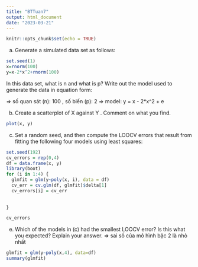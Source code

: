 ```yaml
---
title: "BTTuan7"
output: html_document
date: "2023-03-21"
---
```


```r
knitr::opts_chunk$set(echo = TRUE)
```
(a) Generate a simulated data set as follows:
```r
set.seed(1)
x=rnorm(100)
y=x-2*x^2+rnorm(100)


```
In this data set, what is n and what is p? Write out the model
used to generate the data in equation form:

=> số quan sát (n): 100 , số biến (p): 2
=> model: y = x - 2*x^2 + e

(b) Create a scatterplot of X against Y . Comment on what you find.


```r
plot(x, y)
```

(c) Set a random seed, and then compute the LOOCV errors that
result from fitting the following four models using least squares:

```r

set.seed(192)
cv_errors = rep(0,4)
df = data.frame(x, y)
library(boot)
for (i in 1:4) {
  glmfit = glm(y~poly(x, i), data = df)
  cv_err = cv.glm(df, glmfit)$delta[1]
  cv_errors[i] = cv_err
  
  
}

cv_errors
```

(e) Which of the models in (c) had the smallest LOOCV error? Is
this what you expected? Explain your answer.
=> sai số của mô hình bậc 2 là nhỏ  nhất 

```r
glmfit = glm(y~poly(x,4), data=df)
summary(glmfit)
```





